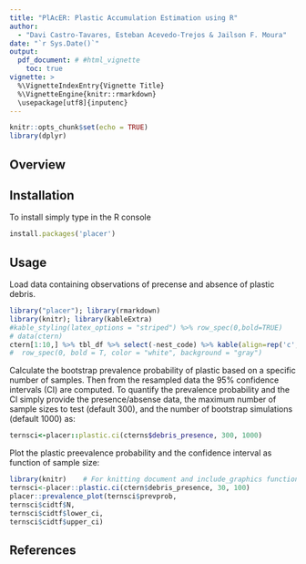 ```yaml
---
title: "PlAcER: Plastic Accumulation Estimation using R"
author:
  - "Davi Castro-Tavares, Esteban Acevedo-Trejos & Jailson F. Moura"
date: "`r Sys.Date()`"
output:
  pdf_document: # #html_vignette
    toc: true
vignette: >
  %\VignetteIndexEntry{Vignette Title}
  %\VignetteEngine{knitr::rmarkdown}
  \usepackage[utf8]{inputenc}
---
```


```r
knitr::opts_chunk$set(echo = TRUE)
library(dplyr)
```

## Overview


## Installation
To install simply type in the R console
```ruby
install.packages('placer')
```

## Usage
Load data containing observations of precense and absence of plastic debris.   
```r
library("placer"); library(rmarkdown)
library(knitr); library(kableExtra)
#kable_styling(latex_options = "striped") %>% row_spec(0,bold=TRUE) 
# data(ctern)
ctern[1:10,] %>% tbl_df %>% select(-nest_code) %>% kable(align=rep('c', 8), linesep = "\\addlinespace", booktabs = TRUE)
#  row_spec(0, bold = T, color = "white", background = "gray")
```


Calculate the bootstrap prevalence probability of plastic based on a specific
number of samples. Then from the resampled data the 95% confidence intervals (CI)
are computed. To quantify the prevalence probability and the CI simply provide
the presence/absense data, the maximum number of sample sizes to test (default 300),
and the number of bootstrap simulations (default 1000) as:

```ruby
ternsci<-placer::plastic.ci(cterns$debris_presence, 300, 1000)
```

Plot the plastic preevalence probability and the confidence interval 
as function of sample size: 
```r
library(knitr)    # For knitting document and include_graphics function
ternsci<-placer::plastic.ci(ctern$debris_presence, 30, 100) 
placer::prevalence_plot(ternsci$prevprob,
ternsci$cidtf$N,
ternsci$cidtf$lower_ci,
ternsci$cidtf$upper_ci)
```

## References
